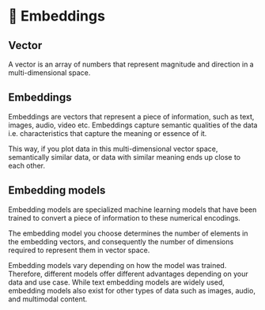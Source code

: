 # 📘 Embeddings

## Vector

A vector is an array of numbers that represent magnitude and direction in a multi-dimensional space. 

## Embeddings

Embeddings are vectors that represent a piece of information, such as text, images, audio, video etc. Embeddings capture semantic qualities of the data i.e. characteristics that capture the meaning or essence of it.

This way, if you plot data in this multi-dimensional vector space, semantically similar data, or data with similar meaning ends up close to each other.

## Embedding models

Embedding models are specialized machine learning models that have been trained to convert a piece of information to these numerical encodings.

The embedding model you choose determines the number of elements in the embedding vectors, and consequently the number of dimensions required to represent them in vector space.

Embedding models vary depending on how the model was trained. Therefore, different models offer different advantages depending on your data and use case. While text embedding models are widely used, embedding models also exist for other types of data such as images, audio, and multimodal content.